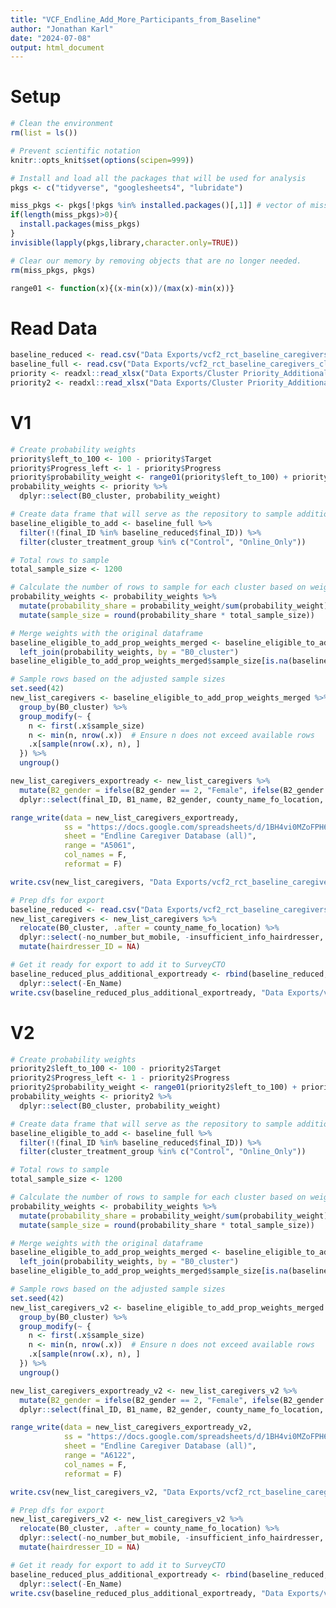 ```yaml
---
title: "VCF_Endline_Add_More_Participants_from_Baseline"
author: "Jonathan Karl"
date: "2024-07-08"
output: html_document
---
```


# Setup

```r

# Clean the environment
rm(list = ls())

# Prevent scientific notation
knitr::opts_knit$set(options(scipen=999))

# Install and load all the packages that will be used for analysis
pkgs <- c("tidyverse", "googlesheets4", "lubridate")

miss_pkgs <- pkgs[!pkgs %in% installed.packages()[,1]] # vector of missing packages
if(length(miss_pkgs)>0){
  install.packages(miss_pkgs)
}
invisible(lapply(pkgs,library,character.only=TRUE))

# Clear our memory by removing objects that are no longer needed.
rm(miss_pkgs, pkgs)
```

```r
range01 <- function(x){(x-min(x))/(max(x)-min(x))}
```



# Read Data

```r

baseline_reduced <- read.csv("Data Exports/vcf2_rct_baseline_caregivers_clean_reduced.csv")[,-c(1:2)]
baseline_full <- read.csv("Data Exports/vcf2_rct_baseline_caregivers_clean.csv")[,-1]
priority <- readxl::read_xlsx("Data Exports/Cluster Priority_Additional list.xlsx")
priority2 <- readxl::read_xlsx("Data Exports/Cluster Priority_Additional list2.xlsx")

```

# V1 

```r

# Create probability weights  
priority$left_to_100 <- 100 - priority$Target
priority$Progress_left <- 1 - priority$Progress
priority$probability_weight <- range01(priority$left_to_100) + priority$Progress_left
probability_weights <- priority %>% 
  dplyr::select(B0_cluster, probability_weight)

# Create data frame that will serve as the repository to sample additional people
baseline_eligible_to_add <- baseline_full %>% 
  filter(!(final_ID %in% baseline_reduced$final_ID)) %>% 
  filter(cluster_treatment_group %in% c("Control", "Online_Only"))

# Total rows to sample
total_sample_size <- 1200

# Calculate the number of rows to sample for each cluster based on weights
probability_weights <- probability_weights %>%
  mutate(probability_share = probability_weight/sum(probability_weight)) %>% 
  mutate(sample_size = round(probability_share * total_sample_size))

# Merge weights with the original dataframe
baseline_eligible_to_add_prop_weights_merged <- baseline_eligible_to_add %>%
  left_join(probability_weights, by = "B0_cluster")
baseline_eligible_to_add_prop_weights_merged$sample_size[is.na(baseline_eligible_to_add_prop_weights_merged$sample_size)] <- 0

# Sample rows based on the adjusted sample sizes
set.seed(42)
new_list_caregivers <- baseline_eligible_to_add_prop_weights_merged %>%
  group_by(B0_cluster) %>%
  group_modify(~ {
    n <- first(.x$sample_size)
    n <- min(n, nrow(.x))  # Ensure n does not exceed available rows
    .x[sample(nrow(.x), n), ]
  }) %>%
  ungroup()

new_list_caregivers_exportready <- new_list_caregivers %>% 
  mutate(B2_gender = ifelse(B2_gender == 2, "Female", ifelse(B2_gender == 1, "Male", "Other"))) %>% 
  dplyr::select(final_ID, B1_name, B2_gender, county_name_fo_location, B0_cluster, B7_phonenumber, B7d_alternativephonnu, geopoint_recruitment.Latitude, geopoint_recruitment.Longitude)

range_write(data = new_list_caregivers_exportready, 
            ss = "https://docs.google.com/spreadsheets/d/1BH4vi0MZoFPH6FzZxaDE3NkeRfCAaWWkgsS4EhIMzZk/edit?gid=872563687#gid=872563687",
            sheet = "Endline Caregiver Database (all)", 
            range = "A5061",
            col_names = F,
            reformat = F)

write.csv(new_list_caregivers, "Data Exports/vcf2_rct_baseline_caregivers_additional_for_endline.csv")


```



```r

# Prep dfs for export
baseline_reduced <- read.csv("Data Exports/vcf2_rct_baseline_caregivers_clean_reduced.csv")[,-c(1:2)]
new_list_caregivers <- new_list_caregivers %>% 
  relocate(B0_cluster, .after = county_name_fo_location) %>% 
  dplyr::select(-no_number_but_mobile, -insufficient_info_hairdresser, -probability_weight, - probability_share, -sample_size) %>% 
  mutate(hairdresser_ID = NA)

# Get it ready for export to add it to SurveyCTO
baseline_reduced_plus_additional_exportready <- rbind(baseline_reduced, new_list_caregivers) %>% 
  dplyr::select(-En_Name)
write.csv(baseline_reduced_plus_additional_exportready, "Data Exports/vcf2_rct_baseline_caregivers_reduced_plus_additional_for_endline.csv")

```

# V2 

```r

# Create probability weights  
priority2$left_to_100 <- 100 - priority2$Target
priority2$Progress_left <- 1 - priority2$Progress
priority2$probability_weight <- range01(priority2$left_to_100) + priority2$Progress_left
probability_weights <- priority2 %>% 
  dplyr::select(B0_cluster, probability_weight)

# Create data frame that will serve as the repository to sample additional people
baseline_eligible_to_add <- baseline_full %>% 
  filter(!(final_ID %in% baseline_reduced$final_ID)) %>% 
  filter(cluster_treatment_group %in% c("Control", "Online_Only"))

# Total rows to sample
total_sample_size <- 1200

# Calculate the number of rows to sample for each cluster based on weights
probability_weights <- probability_weights %>%
  mutate(probability_share = probability_weight/sum(probability_weight)) %>% 
  mutate(sample_size = round(probability_share * total_sample_size))

# Merge weights with the original dataframe
baseline_eligible_to_add_prop_weights_merged <- baseline_eligible_to_add %>%
  left_join(probability_weights, by = "B0_cluster")
baseline_eligible_to_add_prop_weights_merged$sample_size[is.na(baseline_eligible_to_add_prop_weights_merged$sample_size)] <- 0

# Sample rows based on the adjusted sample sizes
set.seed(42)
new_list_caregivers_v2 <- baseline_eligible_to_add_prop_weights_merged %>%
  group_by(B0_cluster) %>%
  group_modify(~ {
    n <- first(.x$sample_size)
    n <- min(n, nrow(.x))  # Ensure n does not exceed available rows
    .x[sample(nrow(.x), n), ]
  }) %>%
  ungroup()

new_list_caregivers_exportready_v2 <- new_list_caregivers_v2 %>% 
  mutate(B2_gender = ifelse(B2_gender == 2, "Female", ifelse(B2_gender == 1, "Male", "Other"))) %>% 
  dplyr::select(final_ID, B1_name, B2_gender, county_name_fo_location, B0_cluster, B7_phonenumber, B7d_alternativephonnu, geopoint_recruitment.Latitude, geopoint_recruitment.Longitude)

range_write(data = new_list_caregivers_exportready_v2, 
            ss = "https://docs.google.com/spreadsheets/d/1BH4vi0MZoFPH6FzZxaDE3NkeRfCAaWWkgsS4EhIMzZk/edit?gid=872563687#gid=872563687",
            sheet = "Endline Caregiver Database (all)", 
            range = "A6122",
            col_names = F,
            reformat = F)

write.csv(new_list_caregivers_v2, "Data Exports/vcf2_rct_baseline_caregivers_additional_for_endline_V2.csv")


```



```r

# Prep dfs for export
new_list_caregivers_v2 <- new_list_caregivers_v2 %>% 
  relocate(B0_cluster, .after = county_name_fo_location) %>% 
  dplyr::select(-no_number_but_mobile, -insufficient_info_hairdresser, -probability_weight, - probability_share, -sample_size) %>% 
  mutate(hairdresser_ID = NA)

# Get it ready for export to add it to SurveyCTO
baseline_reduced_plus_additional_exportready <- rbind(baseline_reduced, new_list_caregivers, new_list_caregivers_v2) %>% 
  dplyr::select(-En_Name)
write.csv(baseline_reduced_plus_additional_exportready, "Data Exports/vcf2_rct_baseline_caregivers_reduced_plus_additional_for_endline.csv")

```
